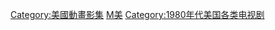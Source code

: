 [[Category:美國動畫影集|Category:美國動畫影集]]
[[Category:1980年代動畫影集|M美]]
[[Category:1980年代美国各类电视剧|Category:1980年代美国各类电视剧]]